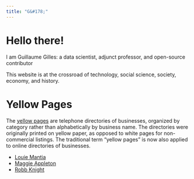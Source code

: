 ```yaml
---
title: "G&#178;"
---
```


# Hello there!

I am Guillaume Gilles: a data scientist, adjunct professor, and open-source contributor

This website is at the crossroad of technology, social science, society, economy, and history.


# Yellow Pages

::: {.callout-note}
The [yellow pages](https://en.wikipedia.org/wiki/Yellow_pages) are
telephone directories of businesses, organized by category rather than
alphabetically by business name. The directories were originally printed
on yellow paper, as opposed to white pages for non-commercial listings.
The traditional term "yellow pages" is now also applied to online
directories of businesses.
:::

- [Louie Mantia](https://lmnt.me/)
- [Maggie Appleton](https://maggieappleton.com/)
- [Robb Knight](https://rknight.me/)